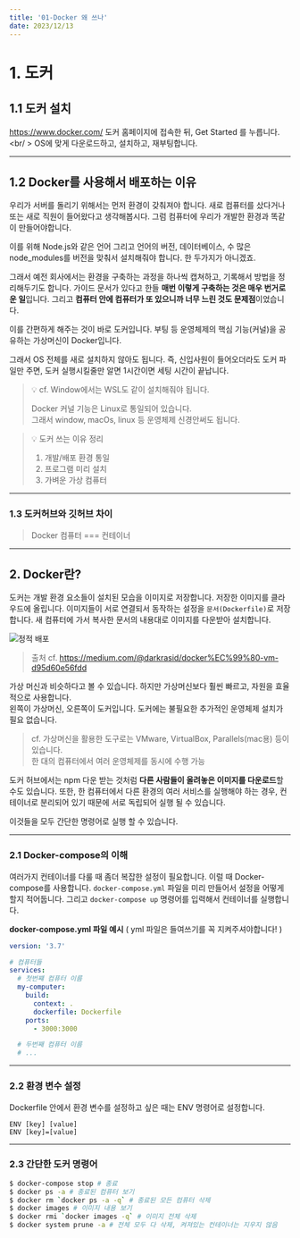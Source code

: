 ```yaml
---
title: '01-Docker 왜 쓰나'
date: 2023/12/13
---
```


# 1. 도커

## 1.1 도커 설치

https://www.docker.com/ 도커 홈페이지에 접속한 뒤, Get Started 를 누릅니다. <br/ >
OS에 맞게 다운로드하고, 설치하고, 재부팅합니다. 

---

## 1.2 Docker를 사용해서 배포하는 이유

우리가 서버를 돌리기 위해서는 먼저 환경이 갖춰져야 합니다. 
새로 컴퓨터를 샀다거나 또는 새로 직원이 들어왔다고 생각해봅시다. 
그럼 컴퓨터에 우리가 개발한 환경과 똑같이 만들어야합니다.

이를 위해 Node.js와 같은 언어 그리고 언어의 버전, 데이터베이스, 
수 많은 node_modules를 버전을 맞춰서 설치해줘야 합니다. 한 두가지가 아니겠죠.

그래서 예전 회사에서는 환경을 구축하는 과정을 하나씩 캡쳐하고, 기록해서 방법을 정리해두기도 합니다.
가이드 문서가 있다고 한들 **매번 이렇게 구축하는 것은 매우 번거로운 일**입니다. 
그리고 **컴퓨터 안에 컴퓨터가 또 있으니까 너무 느린 것도 문제점**이었습니다.


이를 간편하게 해주는 것이 바로 도커입니다.
부팅 등 운영체제의 핵심 기능(커널)을 공유하는 가상머신이 Docker입니다.

그래서 OS 전체를 새로 설치하지 않아도 됩니다.
즉, 신입사원이 들어오더라도 도커 파일만 주면, 도커 실행시킬줄만 알면 1시간이면 세팅 시간이 끝납니다. 

> 💡 cf. Window에서는 WSL도 같이 설치해줘야 됩니다.
>
> Docker 커널 기능은 Linux로 통일되어 있습니다. <br />
> 그래서 window, macOs, linux 등 운영체제 신경안써도 됩니다.

> 💡 도커 쓰는 이유 정리
>
> 1. 개발/배포 환경 통일
> 2. 프로그램 미리 설치
> 3. 가벼운 가상 컴퓨터

---

### 1.3 도커허브와 깃허브 차이

> Docker 컴퓨터 === 컨테이너

---

## 2. Docker란?

도커는 개발 환경 요소들이 설치된 모습을 이미지로 저장합니다. 저장한 이미지를 클라우드에 올립니다. 
이미지들이 서로 연결되서 동작하는 설정을 `문서(Dockerfile)`로 저장합니다.
새 컴퓨터에 가서 복사한 문서의 내용대로 이미지를 다운받아 설치합니다.

![정적 배포](https://raw.githubusercontent.com/berenickt/image-server/main/img/docker-file.png)

> 출처 cf. https://medium.com/@darkrasid/docker%EC%99%80-vm-d95d60e56fdd

가상 머신과 비슷하다고 볼 수 있습니다. 하지만 가상머신보다 훨씬 빠르고, 자원을 효율적으로 사용합니다. <br />
왼쪽이 가상머신, 오른쪽이 도커입니다. 도커에는 불필요한 추가적인 운영체제 설치가 필요 없습니다.

> cf. 가상머신을 활용한 도구로는 VMware, VirtualBox, Parallels(mac용) 등이 있습니다. <br />
> 한 대의 컴퓨터에서 여러 운영체제를 동시에 수행 가능

도커 허브에서는 npm 다운 받는 것처럼 **다른 사람들이 올려놓은 이미지를 다운로드**할 수도 있습니다.
또한, 한 컴퓨터에서 다른 환경의 여러 서비스를 실행해야 하는 경우, 
컨테이너로 분리되어 있기 때문에 서로 독립되어 실행 될 수 있습니다.

이것들을 모두 간단한 명령어로 실행 할 수 있습니다.

---

### 2.1 Docker-compose의 이해

여러가지 컨테이너를 다룰 때 좀더 복잡한 설정이 필요합니다.
이럴 때 Docker-compose를 사용합니다.
`docker-compose.yml` 파일을 미리 만들어서 설정을 어떻게 할지 적어둡니다.
그리고 `docker-compose up` 명령어를 입력해서 컨테이너를 실행합니다.

**docker-compose.yml 파일 예시** ( yml 파일은 들여쓰기를 꼭 지켜주셔야합니다! )

```yaml
version: '3.7'

# 컴퓨터들
services:
  # 첫번쨰 컴퓨터 이름
  my-computer:
    build:
      context: .
      dockerfile: Dockerfile
    ports:
      - 3000:3000

  # 두번째 컴퓨터 이름
  # ...
```

---

### 2.2 환경 변수 설정

Dockerfile 안에서 환경 변수를 설정하고 싶은 때는 ENV 명령어로 설정합니다.

```
ENV [key] [value]
ENV [key]=[value]
```

---

### 2.3 간단한 도커 명령어

```bash
$ docker-compose stop # 종료
$ docker ps -a # 종료된 컴퓨터 보기
$ docker rm `docker ps -a -q` # 종료된 모든 컴퓨터 삭제
$ docker images # 이미지 내용 보기
$ docker rmi `docker images -q` # 이미지 전체 삭제
$ docker system prune -a # 전체 모두 다 삭제, 켜져있는 컨테이너는 지우지 않음
```

